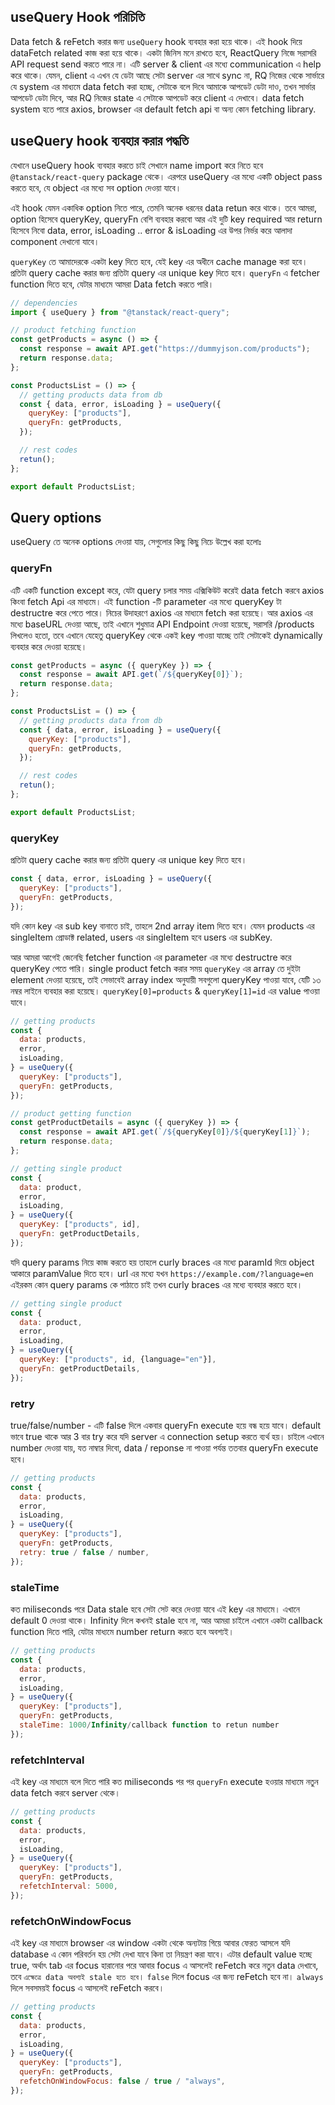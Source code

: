 ## useQuery Hook পরিচিতি

Data fetch & reFetch করার জন্য `useQuery` hook ব্যবহার করা হয়ে থাকে। এই hook দিয়ে dataFetch related কাজ করা হয়ে থাকে। একটা জিনিস মনে রাখতে হবে, ReactQuery নিজে সরাসরি API request send করতে পারে না। এটি server & client এর মধ্যে communication এ help করে থাকে। যেমন, client এ এখন যে ডেটা আছে সেটা server এর সাথে sync না, RQ নিজের থেকে সার্ভারে যে system এর মাধ্যমে data fetch করা হচ্ছে, সেটাকে বলে দিবে আমাকে আপডেট ডেটা দাও, তখন সার্ভার আপডেট ডেটা দিবে, আর RQ নিজের state এ সেটাকে আপডেট করে client এ দেখাবে। data fetch system হতে পারে axios, browser এর default fetch api বা অন্য কোন fetching library.

## useQuery hook ব্যবহার করার পদ্ধতি

যেখানে useQuery hook ব্যবহার করতে চাই সেখানে name import করে নিতে হবে `@tanstack/react-query` package থেকে। এরপরে useQuery এর মধ্যে একটি object pass করতে হবে, যে object এর মধ্যে সব option দেওয়া যাবে।

এই hook যেমন একাধিক option নিতে পারে, তেমনি অনেক ধরনের data retun করে থাকে। তবে আমরা, option হিসেবে queryKey, queryFn বেশি ব্যবহার করবো আর এই দুটি key required আর return হিসেবে নিবো data, error, isLoading .. error & isLoading এর উপর নির্ভর করে আলাদা component দেখানো যাবে।

`queryKey` তে আমাদেরকে একটা key দিতে হবে, যেই key এর অধীনে cache manage করা হবে। প্রতিটা query cache করার জন্য প্রতিটা query এর unique key দিতে হবে।
`queryFn` এ fetcher function দিতে হবে, যেটার মাধ্যমে আমরা Data fetch করতে পারি।

```js copy showLineNumbers {2, 12-15, 5-8}
// dependencies
import { useQuery } from "@tanstack/react-query";

// product fetching function
const getProducts = async () => {
  const response = await API.get("https://dummyjson.com/products");
  return response.data;
};

const ProductsList = () => {
  // getting products data from db
  const { data, error, isLoading } = useQuery({
    queryKey: ["products"],
    queryFn: getProducts,
  });

  // rest codes
  retun();
};

export default ProductsList;
```

## Query options

useQuery তে অনেক options দেওয়া যায়, সেগুলোর কিছু কিছু নিচে উল্লেখ করা হলোঃ

### queryFn

এটি একটি function except করে, যেটা query চলার সময় এক্সিকিউট করেই data fetch করবে axios কিংবা fetch Api এর মাধ্যমে। এই function -টি parameter এর মধ্যে queryKey টা destructre করে পেতে পারে। নিচের উদাহরণে axios এর মাধ্যমে fetch করা হয়েছে। আর axios এর মধ্যে baseURL দেওয়া আছে, তাই এখানে শুধুমাত্র API Endpoint দেওয়া হয়েছে, সরাসরি /products লিখলেও হতো, তবে এখানে যেহেতু queryKey থেকে একই key পাওয়া যাচ্ছে তাই সেটাকেই dynamically ব্যবহার করে দেওয়া হয়েছে।

```js copy showLineNumbers {1, 11}
const getProducts = async ({ queryKey }) => {
  const response = await API.get(`/${queryKey[0]}`);
  return response.data;
};

const ProductsList = () => {
  // getting products data from db
  const { data, error, isLoading } = useQuery({
    queryKey: ["products"],
    queryFn: getProducts,
  });

  // rest codes
  retun();
};

export default ProductsList;
```

### queryKey

প্রতিটা query cache করার জন্য প্রতিটা query এর unique key দিতে হবে।

```js copy showLineNumbers {2}
const { data, error, isLoading } = useQuery({
  queryKey: ["products"],
  queryFn: getProducts,
});
```

যদি কোন key এর sub key বানাতে চাই, তাহলে 2nd array item দিতে হবে। যেমন products এর singleItem প্রোডাক্ট related, users এর singleItem হবে users এর subKey.

আর আমরা আগেই জেনেছি fetcher function এর parameter এর মধ্যে destructre করে queryKey পেতে পারি। single product fetch করার সময় `queryKey` এর array তে দুইটা element দেওয়া হয়েছে, তাই সেভাবেই array index অনুযায়ী সবগুলো queryKey পাওয়া যাবে, যেটি ১৩ নম্বর লাইনে ব্যবহার করা হয়েছে। `queryKey[0]=products` & `queryKey[1]=id` এর value পাওয়া যাবে।

```js copy showLineNumbers {3, 13, 23}
// getting products
const {
  data: products,
  error,
  isLoading,
} = useQuery({
  queryKey: ["products"],
  queryFn: getProducts,
});

// product getting function
const getProductDetails = async ({ queryKey }) => {
  const response = await API.get(`/${queryKey[0]}/${queryKey[1]}`);
  return response.data;
};

// getting single product
const {
  data: product,
  error,
  isLoading,
} = useQuery({
  queryKey: ["products", id],
  queryFn: getProductDetails,
});
```

যদি query params নিয়ে কাজ করতে হয় তাহলে curly braces এর মধ্যে paramId দিয়ে object আকারে paramValue দিতে হবে। url এর মধ্যে যখন `https://example.com/?language=en` এইরকম কোন query params কে পাঠাতে চাই তখন curly braces এর মধ্যে ব্যবহার করতে হবে।

```js copy showLineNumbers {7}
// getting single product
const {
  data: product,
  error,
  isLoading,
} = useQuery({
  queryKey: ["products", id, {language="en"}],
  queryFn: getProductDetails,
});
```

### retry

true/false/number - এটি false দিলে একবার queryFn execute হয়ে বন্ধ হয়ে যাবে। default ভাবে true থাকে আর 3 বার try করে যদি server এ connection setup করতে ব্যর্থ হয়। চাইলে এখানে number দেওয়া যায়, যত নাম্বার দিবো, data / reponse না পাওয়া পর্যন্ত ততবার queryFn execute হবে।

```js copy showLineNumbers {}
// getting products
const {
  data: products,
  error,
  isLoading,
} = useQuery({
  queryKey: ["products"],
  queryFn: getProducts,
  retry: true / false / number,
});
```

### staleTime

কত miliseconds পরে Data stale হবে সেটা সেট করে দেওয়া যাবে এই key এর মাধ্যমে। এখানে default 0 দেওয়া থাকে। Infinity দিলে কখনই stale হবে না, আর আমরা চাইলে এখানে একটা callback function দিতে পারি, যেটার মাধ্যমে number return করতে হবে অবশ্যই।

```js copy showLineNumbers {9}
// getting products
const {
  data: products,
  error,
  isLoading,
} = useQuery({
  queryKey: ["products"],
  queryFn: getProducts,
  staleTime: 1000/Infinity/callback function to retun number
});
```

### refetchInterval

এই key এর মাধ্যমে বলে দিতে পারি কত miliseconds পর পর `queryFn` execute হওয়ার মাধ্যমে নতুন data fetch করবে server থেকে।

```js copy showLineNumbers {}
// getting products
const {
  data: products,
  error,
  isLoading,
} = useQuery({
  queryKey: ["products"],
  queryFn: getProducts,
  refetchInterval: 5000,
});
```

### refetchOnWindowFocus

এই key এর মাধ্যমে browser এর window একটা থেকে অন্যটায় গিয়ে আবার ফেরত আসলে যদি database এ কোন পরিবর্তন হয় সেটা দেখা যাবে কিনা তা নিয়ন্ত্রণ করা যাবে। এটার default value হচ্ছে true, অর্থাৎ tab এর focus হারানোর পরে আবার focus এ আসলেই reFetch করে নতুন data দেখাবে, তবে `এক্ষেত্রে data অবশ্যই stale হতে হবে`। `false` দিলে focus এর জন্য reFetch হবে না। `always` দিলে সবসময়ই focus এ আসলেই reFetch করবে। 

```js copy showLineNumbers {9}
// getting products
const {
  data: products,
  error,
  isLoading,
} = useQuery({
  queryKey: ["products"],
  queryFn: getProducts,
  refetchOnWindowFocus: false / true / "always",
});
```
